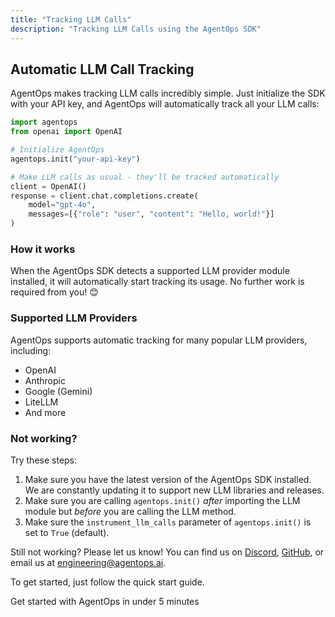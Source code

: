 ```yaml
---
title: "Tracking LLM Calls"
description: "Tracking LLM Calls using the AgentOps SDK"
---
```


## Automatic LLM Call Tracking

AgentOps makes tracking LLM calls incredibly simple. Just initialize the SDK with your API key, and AgentOps will automatically track all your LLM calls:

```python
import agentops
from openai import OpenAI

# Initialize AgentOps
agentops.init("your-api-key")

# Make LLM calls as usual - they'll be tracked automatically
client = OpenAI()
response = client.chat.completions.create(
    model="gpt-4o",
    messages=[{"role": "user", "content": "Hello, world!"}]
)
```

### How it works

When the AgentOps SDK detects a supported LLM provider module installed, it will automatically
start tracking its usage. No further work is required from you! 😊

### Supported LLM Providers

AgentOps supports automatic tracking for many popular LLM providers, including:

- OpenAI
- Anthropic
- Google (Gemini)
- LiteLLM
- And more

### Not working? 

Try these steps:
1. Make sure you have the latest version of the AgentOps SDK installed. We are constantly updating it to support new LLM libraries and releases.
2. Make sure you are calling `agentops.init()` *after* importing the LLM module but *before* you are calling the LLM method.
3. Make sure the `instrument_llm_calls` parameter of `agentops.init()` is set to `True` (default).

Still not working? Please let us know! You can find us on [Discord](https://discord.gg/DR2abmETjZ),
 [GitHub](https://github.com/AgentOps-AI/agentops), 
 or email us at [engineering@agentops.ai](mailto:engineering@agentops.ai).

To get started, just follow the quick start guide.

<CardGroup cols={2}>
  <Card title="Quick Start" icon="code" href="/v2/quickstart">
    Get started with AgentOps in under 5 minutes
  </Card>
</CardGroup>

<script type="module" src="/scripts/github_stars.js"></script>
<script type="module" src="/scripts/scroll-img-fadein-animation.js"></script>
<script type="module" src="/scripts/button_heartbeat_animation.js"></script>
<script type="module" src="/scripts/adjust_api_dynamically.js"></script>
